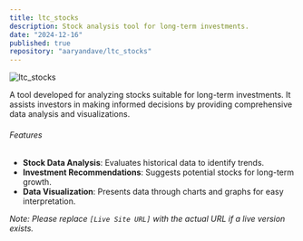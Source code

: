 ```yaml
---
title: ltc_stocks
description: Stock analysis tool for long-term investments.
date: "2024-12-16"
published: true
repository: "aaryandave/ltc_stocks"
---
```


![ltc_stocks](https://via.placeholder.com/150)

A tool developed for analyzing stocks suitable for long-term investments. It assists investors in making informed decisions by providing comprehensive data analysis and visualizations.

###### Features

- **Stock Data Analysis**: Evaluates historical data to identify trends.
- **Investment Recommendations**: Suggests potential stocks for long-term growth.
- **Data Visualization**: Presents data through charts and graphs for easy interpretation.

*Note: Please replace `[Live Site URL]` with the actual URL if a live version exists.*